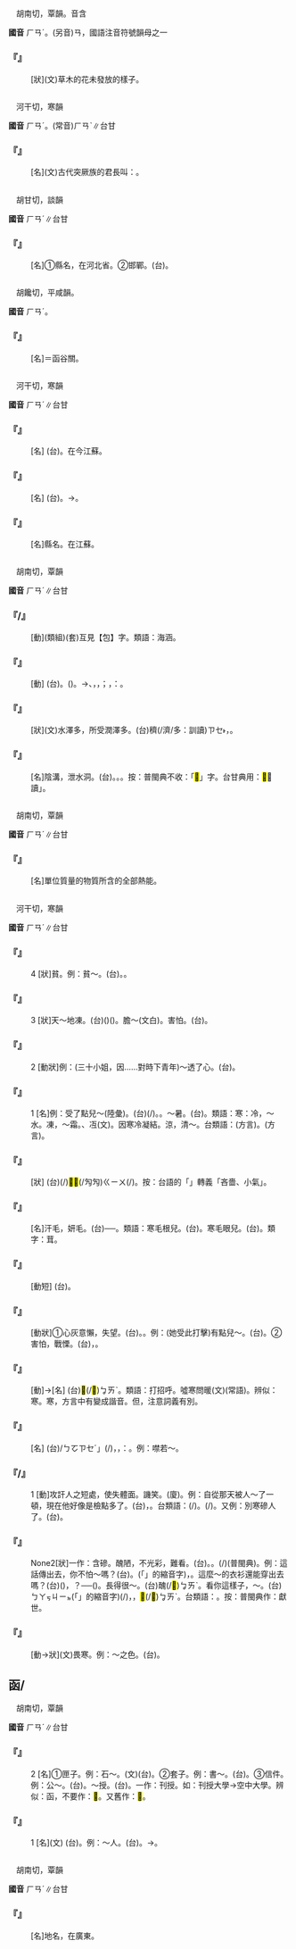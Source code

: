 
=={{ruby|ㄢ|ㄏㄢˊ}}==

　胡南切，覃韻。音含

'''國音''' <rt>ㄏㄢˊ</rt>。(另音)<rt>ㄢ</rt>，國語注音符號韻母之一

    

==='''『{{ruby|ㄢ|ㄏㄢˊ}}』'''===
: [狀](文)草木的花未發放的樣子。
    

=={{ruby|汗|ㄏㄢˊ}}==

　河干切，寒韻

'''國音''' <rt>ㄏㄢˊ</rt>。(常音)<rt>ㄏㄢˋ</rt>∥台甘

    

==='''『{{ruby|可|ㄎㄜˋ}}{{ruby|汗|ㄏㄢˊ}}』'''===
: [名](文)古代突厥族的君長叫：{{ruby|可|ㄎㄜˋ}}{{ruby|汗|ㄏㄢˊ}}。
    

=={{ruby|邯|ㄏㄢˊ}}==

　胡甘切，談韻

'''國音''' <rt>ㄏㄢˊ</rt>∥台甘

    

==='''『{{ruby|邯|ㄏㄢˊ}}{{ruby|鄲|ㄉㄢ}}』'''===
: [名]①縣名，在河北省。②邯鄲。(台){{ruby|邯|ㄏㆰˊ}}{{ruby|鄲|ㄉㄢ}}。
    

=={{ruby|<mark>&#xf9f67;</mark>|ㄏㄢˊ}}==

　胡饞切，平咸韻。

'''國音''' <rt>ㄏㄢˊ</rt>。

    

==='''『{{ruby|<mark>&#xf9f67;</mark>|ㄏㄢˊ}}{{ruby|谷|ㄍㄨˇ}}{{ruby|關|ㄍㄨㄢ}}』'''===
: [名]＝函谷關。
    

=={{ruby|邗|ㄏㄢˊ}}==

　河干切，寒韻

'''國音''' <rt>ㄏㄢˊ</rt>∥台甘

    

==='''『{{ruby|邗|ㄏㄢˊ}}』'''===
: [名] (台){{ruby|古|ㄍㆦˋ}}{{ruby|早|ㄗㄚˋ}}{{ruby|國|ㄍㆦㆶ}}{{ruby|名|ㄇㄧㄚˊ}}。在今江蘇。
    

==='''『{{ruby|邗|ㄏㄢˊ}}{{ruby|溝|ㄍㄡ}}』'''===
: [名] (台){{ruby|古|ㄍㆦˋ}}{{ruby|早|ㄗㄚˋ}}{{ruby|溪|ㄎㆤ}}{{ruby|/|ㄎㄨㆤ}}{{ruby|名|ㄇㄧㄚˊ}}。→{{ruby|現|ㄏㄧㄢ˫}}{{ruby|在|ㄗㄞ˫}}{{ruby|江|ㄍㄤ}}{{ruby|蘇|ㄙㆦ}}{{ruby|省|ㄒㄧㄥˋ}}{{ruby|內|ㄌㄞ˫}}{{ruby|丌|ㆤ}}{{ruby|運|ㄨㄣ˫}}{{ruby|河|ㄏㄜˊ}}。
    

==='''『{{ruby|邗|ㄏㄢˊ}}{{ruby|江|ㄐㄧㄤ}}』'''===
: [名]縣名。在江蘇。
    

=={{ruby|涵|ㄏㄢˊ}}==

　胡南切，覃韻

'''國音''' <rt>ㄏㄢˊ</rt>∥台甘

    

==='''『{{ruby|包|ㄅㄠ}}{{ruby|涵|ㄏㄢˊ}}/{{ruby|包|ㄅㄠ}}{{ruby|含|ㄏㄢˊ}}』'''===
: [動](類組)(套)互見【包】字。類語：海涵。
    

==='''『{{ruby|涵|ㄏㄢˊ}}{{ruby|養|ㄧㄤˇ}}』'''===
: [動] (台){{ruby|積|ㄐㄧㆤㆶ}}{{ruby|蓄|ㄊㄧㆦㆶ}}。{{ruby|保|ㄅㄜˋ}}{{ruby|持|ㄑㄧˊ}}({{ruby|水|ㄗㄨㄧˋ}}{{ruby|分|ㄏㄨㄣ˫}})。→{{ruby|修|ㄒㄧㄨ}}{{ruby|練|ㄌㄧㄢ˫}}{{ruby|心|ㄒㄧㆬ}}{{ruby|身|ㄒㄧㄣ}}、{{ruby|為|ㄨㄧˊ}}{{ruby|人|ㆢㄧㄣˊ}}{{ruby|/|ㄌㄧㄣˊ}}，{{ruby|處|ㄘㄨˋ}}{{ruby|事|ㄙㄨ˫}}{{ruby|圓|ㄨㄢˊ}}{{ruby|滿|ㆠㄨㄢˋ}}，{{ruby|<mark>&#xffa45;</mark>|ㆠㆤ˫}}{{ruby|/|ㆠㄨㆤ˫}}{{ruby|燥|ㄙㄜ˪}}{{ruby|性|ㄒㄧㄥ˪}}；{{ruby|養|ㄧㄤˋ}}{{ruby|/|ㄧㆲˋ}}{{ruby|成|ㄒㄧㄥˊ}}{{ruby|高|ㄍㄜ}}{{ruby|尚|ㄒㄧㆲ˫}}{{ruby|丌|ㆤ}}{{ruby|人|ㆢㄧㄣˊ}}{{ruby|/|ㄌㄧㄣˊ}}{{ruby|格|ㄍㆤㆷ}}，{{ruby|叫|ㄍㄧㄜ˪}}{{ruby|做|ㄗㄨㆤ˪}}{{ruby|/|ㄗㄜ˪}}：{{ruby|有|ㄨ˫}}{{ruby|涵|ㄏㆰˊ}}{{ruby|養|ㄧㄤˋ}}{{ruby|/|ㄧㆲˋ}}。
    

==='''『{{ruby|涵|ㄏㄢˊ}}{{ruby|澤|ㄗㄜˊ}}』'''===
: [狀](文)水澤多，所受潤澤多。(台){{ruby|湖|ㆦˊ}}穧(/濟/多：訓讀)<rt>ㄗㆤ˫</rt>{{ruby|/|ㄗㄨㆤ˫}}，{{ruby|水|ㄗㄨㄧˋ}}{{ruby|分|ㄏㄨㄣ˫}}{{ruby|充|ㄑㄧㆲ}}{{ruby|足|ㄐㄧㆦㆶ}}。
    

==='''『{{ruby|涵|ㄏㄢˊ}}{{ruby|洞|ㄉㄨㄥˋ}}』'''===
: [名]陰溝，泄水洞。(台){{ruby|涵|ㆰˊ}}{{ruby|洞|ㄉㆲ˫}}。{{ruby|大|ㄉㄨㄚ˫}}{{ruby|水|ㄗㄨㄧˋ}}{{ruby|<mark>&#xf9f6c;</mark>|ㆰˊ}}。{{ruby|<mark>&#xf9f6c;</mark>|ㆰˊ}}{{ruby|空|ㄎㄤ}}。按：普閩典不收：「<mark>&#xf9f6c;</mark>」字。台甘典用：<mark>&#xf9f6c;</mark>，讀{{ruby|「|ㄏㆰˊ}}{{ruby|、|ㆰˊ}}」。
    

=={{ruby|焓|ㄏㄢˊ}}==

　胡南切，覃韻

'''國音''' <rt>ㄏㄢˊ</rt>∥台甘

    

==='''『{{ruby|焓|ㄏㄢˊ}}』'''===
: [名]單位質量的物質所含的全部熱能。
    

=={{ruby|寒|ㄏㄢˊ}}==

　河干切，寒韻

'''國音''' <rt>ㄏㄢˊ</rt>∥台甘

    

==='''『{{ruby|寒|ㄏㄢˊ}}』'''===
:4  [狀]貧。例：貧～。(台){{ruby|散|ㄙㄢˋ}}{{ruby|窮|ㄏㄧㆲ}}。{{ruby|無|ㆠㄜˊ}}{{ruby|錢|ㄐㆪˊ}}。
    

==='''『{{ruby|寒|ㄏㄢˊ}}』'''===
:3  [狀]天～地凍。(台){{ruby|天|ㄊㆪ}}({{ruby|氣|ㄎㄧ˪}}){{ruby|冷|ㄌㄧㄥˋ}}{{ruby|地|ㄉㄨㆤ˫}}{{ruby|/|ㄉㆤ˫}}({{ruby|氣|ㄎㄧ˪}}){{ruby|凍|ㄉㄤ˪}}。膽～(文白)。害怕。(台){{ruby|心|ㄒㄧㆬ}}{{ruby|驚|ㄍㄧㆩ}}。
    

==='''『{{ruby|寒|ㄏㄢˊ}}』'''===
:2  [動狀]例：(三十小姐，因……對時下青年)～透了心。(台){{ruby|誠|ㄐㄧㆩˊ}}{{ruby|凊|ㄑㄧㄣ˪}}{{ruby|心|ㄒㄧㆬ}}。
    

==='''『{{ruby|寒|ㄏㄢˊ}}』'''===
:1  [名]例：受了點兒～(陸彙)。(台){{ruby|少|ㄒㄧㄜˋ}}{{ruby|許|ㄎㄨㄚˋ}}(/{{ruby|小|ㄒㄧㄜˋ}}{{ruby|可|ㄎㄨㄚˋ}}){{ruby|去|ㄎㄧ˪}}{{ruby|寒|ㄍㄨㆩˊ}}{{ruby|著|ㄉㄧㄜㆷ ͘}}。{{ruby|感|ㄍㆰˋ}}{{ruby|著|ㄉㄧㄜㆷ ͘}}{{ruby|一|ㄐㄧㆵ ͘}}{{ruby|屑|ㄙㄨㆵ}}{{ruby|仔|ㄚ}}{{ruby|風|ㄏㆲ}}{{ruby|寒|ㄏㄢˊ}}。～暑。(台){{ruby|寒|ㄍㄨㆩˊ}}{{ruby|熱|ㆡㄨㄚㆷ ͘}}{{ruby|/|ㄌㄨㄚㆷ ͘}}。類語：寒：冷，～水。凍，～霜。{{ruby|沍|ㄏㄨˋ}}、冱(文)。因寒冷凝結。涼，清～。台類語：{{ruby|秋|ㄑㄧㄨ}}{{ruby|凊|ㄑㄧㄣ˪}}(方言)。{{ruby|燒|ㄒㄧㄜ}}{{ruby|熱|ㄌㄨㄚㆷ ͘}}(方言)。
    

==='''『{{ruby|寒|ㄏㄢˊ}}{{ruby|酸|ㄙㄨㄢ}}』'''===
: [狀] (台){{ruby|古|ㄍㆦˋ}}{{ruby|早|ㄗㄚˋ}}{{ruby|經|ㄍㄧㄥ}}{{ruby|體|ㄊㄨㆤˋ}}{{ruby|/|ㄊㆤˋ}}(/{{ruby|供|ㄍㄧㄥ}}{{ruby|體|ㄊㄨㆤˋ}}{{ruby|/|ㄊㆤˋ}}){{ruby|讀|ㄊㄚㆶ ͘}}{{ruby|冊|ㄘㆤㆷ}}{{ruby|人|ㄌㄤˊ}}<mark>&#xf95d5;</mark><mark>&#xf95d5;</mark>(/勼勼)<rt>ㄍㄧㄨ</rt>{{ruby|挾|ㄎㆥㆷ ͘}}{{ruby|挾|ㄎㆥㆷ ͘}}{{ruby|<mark>&#xffa45;</mark>|ㆠㆤ˫}}{{ruby|/|ㆠㄨㆤ˫}}{{ruby|大|ㄉㄞ˫}}{{ruby|方|ㄏㆲ}}{{ruby|丌|ㆤ}}{{ruby|款|ㄎㄨㄢˋ}}{{ruby|式|ㄒㄧㆤㆶ}}(/{{ruby|體|ㄊㆤˋ}}{{ruby|態|ㄊㄞ˪}})。按：台語的「{{ruby|寒|ㄏㄢˊ}}{{ruby|酸|ㄙㄨㄢ}}」轉義「吝嗇、小氣」。
    

==='''『{{ruby|寒|ㄏㄢˊ}}{{ruby|毛|ㄇㄠˊ}}』'''===
: [名]汗毛，妍毛。(台){{ruby|人|ㆢㄧㄣˊ}}{{ruby|/|ㄌㄧㄣˊ}}{{ruby|體|ㄊㆤˋ}}{{ruby|表|ㄅㄧㄠˋ}}{{ruby|面|ㆠㄧㄣ˫}}{{ruby|所|ㄙㆦˋ}}{{ruby|發|ㄏㄨㄚㆵ}}{{ruby|丌|ㆤ}}{{ruby|幼|ㄧㄨ˪}}{{ruby|毛|ㄇㆦ}}{{ruby|/|ㄇㆭˊ}}──{{ruby|苦|ㄎㆦˋ}}{{ruby|毛|ㄇㆭˊ}}{{ruby|仔|ㄚ}}。類語：寒毛根兒。(台){{ruby|毛|ㄇㆦ}}{{ruby|/|ㄇㆭˊ}}{{ruby|管|ㄍㆭˋ}}{{ruby|箭|ㄐㆪ˪}}。寒毛眼兒。(台){{ruby|苦|ㄎㆦˋ}}{{ruby|毛|ㄇㆭˊ}}{{ruby|丌|ㆤ}}{{ruby|空|ㄎㄤ}}。類字：茸。
    

==='''『{{ruby|寒|ㄏㄢˊ}}{{ruby|盟|ㄇㄥˊ}}』'''===
: [動短] (台){{ruby|違|ㄨㄧˊ}}{{ruby|背|ㄅㄨㆤ˪}}{{ruby|盟|ㆠㄧㄥˊ}}{{ruby|約|ㄧㆦㆶ}}。
    

==='''『{{ruby|寒|ㄏㄢˊ}}{{ruby|心|ㄒㄧㄣ}}』'''===
: [動狀]①心灰意懶，失望。(台){{ruby|凊|ㄑㄧㄣ˪}}{{ruby|心|ㄒㄧㆬ}}。{{ruby|失|ㄒㄧㆵ}}{{ruby|望|ㆠㆲ˫}}。例：(她受此打擊)有點兒～。(台){{ruby|有|ㄨ˫}}{{ruby|較|ㄎㄚㆷ}}{{ruby|凊|ㄑㄧㄣ˪}}{{ruby|心|ㄒㄧㆬ}}。②害怕，戰慄。(台){{ruby|驚|ㄍㄧㆩ}}{{ruby|惶|ㄏㄧㆩˊ}}，{{ruby|懼|ㄎㄨ˫}}{{ruby|懼|ㄎㄨ˫}}{{ruby|戰|ㄗㄨㄣ˪}}。
    

==='''『{{ruby|寒|ㄏㄢˊ}}{{ruby|暄|ㄒㄩㄢ}}』'''===
: [動]→[名] (台){{ruby|早|ㄗㄚˋ}}{{ruby|暗|ㆰ˪}}{{ruby|見|ㄍㆪ˪}}{{ruby|面|ㆠㄧㄣ˫}}{{ruby|談|ㄉㆰˊ}}{{ruby|天|ㄊㆪ}}{{ruby|氣|ㄎㄧ˪}}{{ruby|好|ㄏㄜˋ}}<mark>&#xffb4e;</mark>(/<mark>&#xffcda;</mark>)<rt>ㆠㄞˋ</rt>{{ruby|丌|ㆤ}}{{ruby|應|ㄧㄥ˪}}{{ruby|酬|ㄒㄧㄨˊ}}{{ruby|話|ㄨㆤ˫}}。類語：打招呼。噓寒問暖(文)(常語)。辨似：寒{{ruby|酸|ㄙㄨㄢ}}。寒{{ruby|暄|ㄒㄩㄢ}}，方言中有變成諧音。但，注意詞義有別。
    

==='''『{{ruby|寒|ㄏㄢˊ}}{{ruby|蟬|ㄔㄢˊ}}』'''===
: [名] (台){{ruby|蟬|ㄒㄧㄢˊ}}/{{ruby|「|ㄤ}}<rt>ㄅㆦ</rt><rt>ㄗㆤˊ</rt>」{{ruby|天|ㄊㆪ}}{{ruby|寒|ㄍㄨㆩˊ}}{{ruby|著|ㄉㄧㄜㆷ}}(/{{ruby|都|ㄉㄜ˫}}){{ruby|<mark>&#xffa45;</mark>|ㆠㆤ˫}}{{ruby|/|ㆠㄨㆤ˫}}{{ruby|哮|ㄏㄠˋ}}，{{ruby|所|ㄙㆦˋ}}{{ruby|以|ㄧˋ}}{{ruby|用|ㄧㄥ˫}}{{ruby|/|ㄧㆲ˫}}{{ruby|寒|ㄍㄨㆩˊ}}{{ruby|蟬|ㄒㄧㄢˊ}}，{{ruby|比|ㄅㄧˋ}}{{ruby|喻|ㆡㄨ˫}}{{ruby|/|ㄌㄨ˫}}：{{ruby|人|ㄌㄤˊ}}{{ruby|有|ㄨ˫}}{{ruby|話|ㄨㆤ˫}}{{ruby|不|ㆬ˫}}{{ruby|敢|ㄍㆩˋ}}{{ruby|講|ㄍㆲˋ}}。例：噤若～。
    

==='''『{{ruby|寒|ㄏㄢˊ}}{{ruby|磣|·ㄔㄣˇ}}/{{ruby|含|ㄏㄢˊ}}{{ruby|磣|·ㄔㄣˇ}}』'''===
:1  [動]攻訐人之短處，使失體面。譏笑。(廈){{ruby|睨|ㆣㆤˋ}}{{ruby|視|ㄙㆤ˫}}。例：自從那天被人～了一頓，現在他好像是檢點多了。(台){{ruby|自|ㄗㄨ˫}}{{ruby|從|ㄐㄧㆲˊ}}{{ruby|<mark>&#xf8fbe;</mark>|ㄏㄧㆵ}}{{ruby|日|ㄌㄧㆵ ͘}}{{ruby|去|ㄎㄧ˪}}{{ruby|付|ㄏㆦ˫}}{{ruby|人|ㄌㄤˊ}}{{ruby|譬|ㄆㄧ˪}}{{ruby|相|ㄒㄧㆧ˪}}{{ruby|/|ㄒㄧㆫ˪}}{{ruby|了|ㄌㄧㄠˋ}}{{ruby|後|ㄠ˫}}，{{ruby|伊|ㄧ}}{{ruby|敢|ㄍㄢˋ}}{{ruby|那|ㄋㄚˋ}}{{ruby|有|ㄨ˫}}{{ruby|較|ㄎㄚㆷ}}{{ruby|檢|ㄍㄧㆰˋ}}{{ruby|點|ㄉㄧㆰˋ}}{{ruby|一|ㄐㄧㆵ ͘}}{{ruby|寡|ㄍㄨㄚˋ}}。台類語：{{ruby|譬|ㄆㄧ˪}}{{ruby|相|ㄒㄧㆧ˪}}{{ruby|/|ㄒㄧㆫ˪}}(/{{ruby|鄙|ㄆㄧˋ}}{{ruby|相|ㄒㄧㆧ˪}}{{ruby|/|ㄒㄧㆫ˪}})。{{ruby|經|ㄍㄧㄥ}}{{ruby|體|ㄊㄨㆤˋ}}{{ruby|/|ㄊㆤˋ}}(/{{ruby|供|ㄍㄧㄥ}}{{ruby|體|ㄊㄨㆤˋ}}{{ruby|/|ㄊㆤˋ}})。又例：別寒磣人了。(台){{ruby|<mark>&#xffb49;</mark>|ㄇㄞ˪}}{{ruby|笑|ㄑㄧㄜ˪}}{{ruby|人|ㄌㄤˊ}}。
    

==='''『{{ruby|寒|ㄏㄢˊ}}{{ruby|磣|·ㄔㄣˇ}}』'''===
: None2[狀]一作：含磣。醜陋，不光彩，難看。(台){{ruby|歹|ㄆㆮˋ}}{{ruby|/|ㄆㄞˋ}}{{ruby|看|ㄎㄨㆩ˪}}。{{ruby|怯|ㄎㄧㄚㆴ}}{{ruby|勢|ㄒㄧ˪}}。{{ruby|挾|ㄎㄧㄚㆴ}}{{ruby|斯|ㄒㄧ˪}}(/{{ruby|<mark>&#xf9157;</mark>|ㄎㄧㄚㆴ}}{{ruby|勢|ㄒㄧ˪}})(普閩典)。例：這話傳出去，你不怕～嗎？(台){{ruby|歹|ㄆㆮˋ}}{{ruby|/|ㄆㄞˋ}}{{ruby|聽|ㄊㄧㆩ}}。{{ruby|<mark>&#xffacb;</mark>|ㄗㆤ}}(「{{ruby|只|ㄐㄧˋ}}{{ruby|個|ㆤˊ}}」的縮音字){{ruby|話|ㄨㆤ˫}}{{ruby|若|ㄋㄚ˫}}{{ruby|傳|ㄊㄨㄢˊ}}{{ruby|出|ㄘㄨㆵ}}{{ruby|去|ㄎㄧ˪}}，{{ruby|汝|ㄌㄧˋ}}{{ruby|敢|ㄍㆰˋ}}{{ruby|不|ㆬ˫}}{{ruby|驚|ㄍㄧㆩ}}{{ruby|歹|ㄆㄞˋ}}{{ruby|/|ㄆㆮˋ}}{{ruby|聽|ㄊㄧㆩ}}。這麼～的衣衫還能穿出去嗎？(台){{ruby|呰|ㄐㄧㄚㆷ}}{{ruby|恁|ㄌㄧㄣ˪}}{{ruby|歹|ㄆㆮˋ}}{{ruby|/|ㄆㄞˋ}}{{ruby|看|ㄎㄨㆩ˪}}({{ruby|相|ㄒㄧㆫ˪}}){{ruby|丌|ㄗㄨㄥ}}{{ruby|衫|ㄙㆩ}}，{{ruby|敢|ㄍㆩˋ}}{{ruby|猶|ㄧㄠˋ}}{{ruby|會|ㄨㆤ˫}}{{ruby|/|ㆤ˫}}{{ruby|得|ㄉㄧㆵ}}{{ruby|穿|ㄑㄧㄥ˫}}{{ruby|出|ㄘㄨㆵ}}{{ruby|去|·ㄎㄧ˪}}？──{{ruby|敢|ㄍㆰˋ}}{{ruby|會|ㄨㆤ˫}}{{ruby|/|ㆤ˫}}({{ruby|得|ㄉㄧㆵ}}{{ruby|見|ㄍㄧㄢ˪}}{{ruby|眾|ㄐㄧㄥ˪}})。長得很～。(台){{ruby|生|ㄙㆥ}}{{ruby|/|ㄒㆪ}}{{ruby|做|ㄗㄜ˪}}{{ruby|/|ㄗㄨㆤ˪}}{{ruby|真|ㄐㄧㄣ}}醜(/<mark>&#xffb4e;</mark>)<rt>ㆠㄞˋ</rt>。看你這樣子，{{ruby|多|ㄉㄨㄛˊ}}～。(台){{ruby|看|ㄎㄨㆩ˪}}{{ruby|汝|ㄌㄧˋ}}<rt>ㄅㄚㆶ</rt><rt>ㄐㄧㆵ</rt>(「{{ruby|此|ㄐㄧˋ}}{{ruby|一|ㄐㄧㆵ ͘}}」的縮音字)(/{{ruby|此|ㄐㄧㆵ}}){{ruby|號|ㄏㄜ˫}}{{ruby|款|ㄎㄨㄢˋ}}，{{ruby|足|ㄐㄧㆦㆶ}}{{ruby|歹|ㄆㆮˋ}}{{ruby|/|ㄆㄞˋ}}{{ruby|看|ㄎㄨㆩ˪}}{{ruby|相|ㄒㄧㆧ˪}}{{ruby|/|ㄒㄧㆫ˪}}，<mark>&#xffb4e;</mark>(/<mark>&#xffcda;</mark>)<rt>ㆠㄞˋ</rt>{{ruby|才|ㄗㄞˊ}}。台類語：{{ruby|現|ㄏㄧㄢ˫}}{{ruby|世|ㄒㄧ˪}}。按：普閩典作：獻世。
    

==='''『{{ruby|寒|ㄏㄢˊ}}{{ruby|瑟|ㄙㄜˋ}}』'''===
: [動→狀](文)畏寒。例：～之色。(台){{ruby|驚|ㄍㄧㆩ}}{{ruby|寒|ㄍㄨㆩˊ}}{{ruby|丌|ㆤ}}{{ruby|款|ㄎㄨㄢˋ}}。
    

==函/{{ruby|<mark>&#xf9f69;</mark>|ㄏㄢˊ}}==

　胡南切，覃韻

'''國音''' <rt>ㄏㄢˊ</rt>∥台甘

    

==='''『{{ruby|函|ㄏㄢˊ}}』'''===
:2  [名]①匣子。例：石～。(文)(台){{ruby|石|ㄐㄧㄜㆷ ͘}}{{ruby|匣|ㄚㆷ ͘}}。②套子。例：書～。(台){{ruby|冊|ㄘㆤㆷ}}{{ruby|套|ㄊㄜ˪}}。③信件。例：公～。(台){{ruby|公|ㄍㆲ}}{{ruby|文|ㆠㄨㄣˊ}}。～授。(台){{ruby|利|ㄌㄧ˫}}{{ruby|用|ㄧㄥ˫}}{{ruby|/|ㄧㆲ˫}}{{ruby|通|ㄊㆲ}}{{ruby|信|ㄒㄧㄣ˪}}{{ruby|修|ㄒㄧㄨ}}{{ruby|授|ㄒㄧㄨ˫}}{{ruby|知|ㄉㄧ˪}}{{ruby|識|ㄒㄧㆤㆶ}}。一作：刊授。如：刊授大學→空中大學。辨似：函，不要作：<mark>&#xf9f68;</mark>。又舊作：<mark>&#xf9f69;</mark>。
    

==='''『{{ruby|函|ㄏㄢˊ}}』'''===
:1  [名](文) (台){{ruby|護|ㄏㆦ˫}}{{ruby|身|ㄒㄧㄣ}}{{ruby|丌|ㆤ}}{{ruby|甲|ㄍㄚㆷ}}。例：～人。(台){{ruby|做|ㄗㄨㆤ˪}}{{ruby|/|ㄗㄜ˪}}{{ruby|函|ㄏㆰˊ}}{{ruby|丌|ㆤ}}{{ruby|人|ㄌㄤˊ}}。→{{ruby|做|ㄗㄨㆤ˪}}{{ruby|/|ㄗㄜ˪}}{{ruby|盒|ㄚㆴ ͘}}{{ruby|仔|ㄚ}}{{ruby|司|ㄙㄞ}}{{ruby|傅|ㄏㄨ˫}}。
    

=={{ruby|<mark>&#xf9f6a;</mark>|ㄏㄢˊ}}==

　胡南切，覃韻

'''國音''' <rt>ㄏㄢˊ</rt>∥台甘

    

==='''『{{ruby|<mark>&#xf9f6a;</mark>|ㄏㄢˊ}}{{ruby|光|ㄍㄨㄤ}}』'''===
: [名]地名，在廣東。
    
